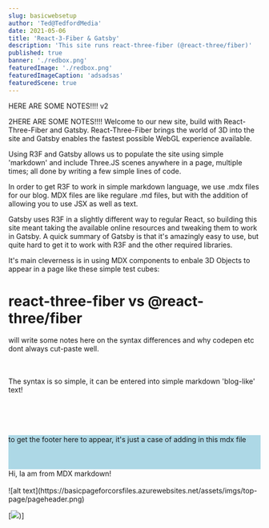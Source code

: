 ```yaml
---
slug: basicwebsetup
author: 'Ted@TedfordMedia'
date: 2021-05-06
title: 'React-3-Fiber & Gatsby'
description: 'This site runs react-three-fiber (@react-three/fiber)'
published: true
banner: './redbox.png'
featuredImage: './redbox.png'
featuredImageCaption: 'adsadsas'
featuredScene: true
---
```



HERE ARE SOME NOTES!!!! v2

<RobotStarsScene/>
2HERE ARE SOME NOTES!!!!
Welcome to our new site, build with React-Three-Fiber and Gatsby.  React-Three-Fiber brings the world of 3D into the site and Gatsby enables the fastest possible WebGL experience available.

Using R3F and Gatsby allows us to populate the site using simple 'markdown' and include Three.JS scenes anywhere in a page, multiple times; all done by writing a few simple lines of code.

In order to get R3F to work in simple markdown language, we use .mdx files for our blog.  MDX files are like regulare .md files, but with the addition of allowing you to use JSX as well as text.  

Gatsby uses R3F in a slightly different way to regular React, so building this site meant taking the available online resources and tweaking them to work in Gatsby.  A quick summary of Gatsby is that it's amazingly easy to use, but quite hard to get it to work with R3F and the other required libraries.   

 
It's main cleverness is in using MDX components to enbale 3D Objects to appear in a page like these simple test cubes:

# react-three-fiber vs @react-three/fiber

will write some notes here on the syntax differences and why codepen etc dont always cut-paste well.

<Testbyyy/>

  
<br></br>The syntax is so simple, it can be entered into simple markdown 'blog-like' text!    
<br></br><br></br>
 
 
<div style="background:lightblue">
    to get the footer here to appear, it's just a case of adding   in this mdx file
    <br></br>
    <Test/>
    <Testbyyy/>
    <br></br>
    <Test/>
    <Testbyyy/> 
</div>  

 <Message>
    Hi, Ia am from MDX markdown!    
</Message>     
<br></br>
![alt text](https://basicpageforcorsfiles.azurewebsites.net/assets/imgs/top-page/pageheader.png)  

 

   [![](https://basicpageforcorsfiles.azurewebsites.net/assets/imgs/top-page/pageheader.png))] 

 